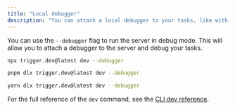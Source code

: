 ```yaml
---
title: "Local debugger"
description: "You can attach a local debugger to your tasks, like with normal code."
---
```


You can use the `--debugger` flag to run the server in debug mode. This will allow you to attach a debugger to the server and debug your tasks.

<CodeGroup>

```bash npm
npx trigger.dev@latest dev --debugger
```

```bash pnpm
pnpm dlx trigger.dev@latest dev --debugger
```

```bash yarn
yarn dlx trigger.dev@latest dev --debugger
```

</CodeGroup>

For the full reference of the `dev` command, see the [CLI dev reference](/v3/reference-cli-dev).
